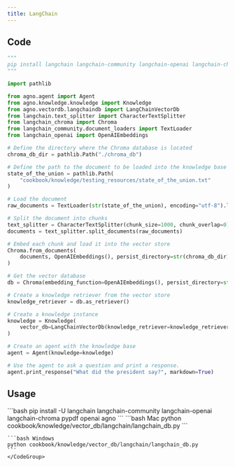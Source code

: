 ```yaml
---
title: LangChain 
---
```


## Code

```python cookbook/knowledge/vector_db/langchain/langchain_db.py
"""
pip install langchain langchain-community langchain-openai langchain-chroma agno
"""

import pathlib

from agno.agent import Agent
from agno.knowledge.knowledge import Knowledge
from agno.vectordb.langchaindb import LangChainVectorDb
from langchain.text_splitter import CharacterTextSplitter
from langchain_chroma import Chroma
from langchain_community.document_loaders import TextLoader
from langchain_openai import OpenAIEmbeddings

# Define the directory where the Chroma database is located
chroma_db_dir = pathlib.Path("./chroma_db")

# Define the path to the document to be loaded into the knowledge base
state_of_the_union = pathlib.Path(
    "cookbook/knowledge/testing_resources/state_of_the_union.txt"
)

# Load the document
raw_documents = TextLoader(str(state_of_the_union), encoding="utf-8").load()

# Split the document into chunks
text_splitter = CharacterTextSplitter(chunk_size=1000, chunk_overlap=0)
documents = text_splitter.split_documents(raw_documents)

# Embed each chunk and load it into the vector store
Chroma.from_documents(
    documents, OpenAIEmbeddings(), persist_directory=str(chroma_db_dir)
)

# Get the vector database
db = Chroma(embedding_function=OpenAIEmbeddings(), persist_directory=str(chroma_db_dir))

# Create a knowledge retriever from the vector store
knowledge_retriever = db.as_retriever()

# Create a knowledge instance
knowledge = Knowledge(
    vector_db=LangChainVectorDb(knowledge_retriever=knowledge_retriever)
)

# Create an agent with the knowledge base
agent = Agent(knowledge=knowledge)

# Use the agent to ask a question and print a response.
agent.print_response("What did the president say?", markdown=True)
```

## Usage

<Steps>
  <Snippet file="create-venv-step.mdx" />

  <Step title="Install libraries">
    ```bash
    pip install -U langchain langchain-community langchain-openai langchain-chroma pypdf openai agno
    ```
  </Step>

  <Step title="Run Agent">
    <CodeGroup>
    ```bash Mac
    python cookbook/knowledge/vector_db/langchain/langchain_db.py
    ```

    ```bash Windows
    python cookbook/knowledge/vector_db/langchain/langchain_db.py
    ```
    </CodeGroup>
  </Step>
</Steps>